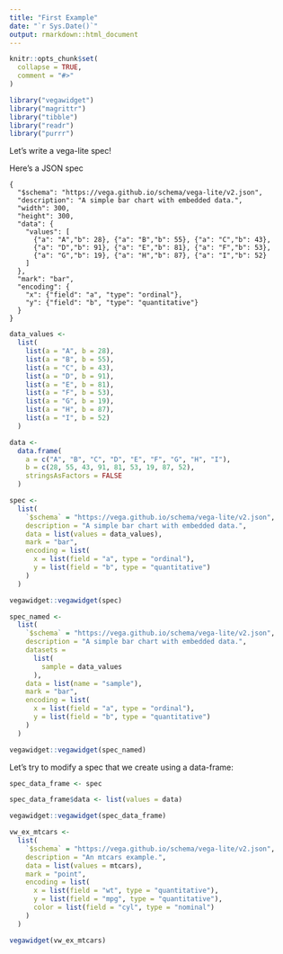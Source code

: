 ```yaml
---
title: "First Example"
date: "`r Sys.Date()`"
output: rmarkdown::html_document
---
```


```r
knitr::opts_chunk$set(
  collapse = TRUE,
  comment = "#>"
)
```

```r
library("vegawidget")
library("magrittr")
library("tibble")
library("readr")
library("purrr")
```

Let's write a vega-lite spec!

Here's a JSON spec

```
{
  "$schema": "https://vega.github.io/schema/vega-lite/v2.json",
  "description": "A simple bar chart with embedded data.",
  "width": 300,
  "height": 300,
  "data": {
    "values": [
      {"a": "A","b": 28}, {"a": "B","b": 55}, {"a": "C","b": 43},
      {"a": "D","b": 91}, {"a": "E","b": 81}, {"a": "F","b": 53},
      {"a": "G","b": 19}, {"a": "H","b": 87}, {"a": "I","b": 52}
    ]
  },
  "mark": "bar",
  "encoding": {
    "x": {"field": "a", "type": "ordinal"},
    "y": {"field": "b", "type": "quantitative"}
  }
}
```

```r
data_values <-
  list(
    list(a = "A", b = 28),
    list(a = "B", b = 55),
    list(a = "C", b = 43),
    list(a = "D", b = 91),
    list(a = "E", b = 81),
    list(a = "F", b = 53),
    list(a = "G", b = 19),
    list(a = "H", b = 87),
    list(a = "I", b = 52)
  )

data <- 
  data.frame(
    a = c("A", "B", "C", "D", "E", "F", "G", "H", "I"),
    b = c(28, 55, 43, 91, 81, 53, 19, 87, 52),
    stringsAsFactors = FALSE
  )

spec <- 
  list(
    `$schema` = "https://vega.github.io/schema/vega-lite/v2.json",
    description = "A simple bar chart with embedded data.",
    data = list(values = data_values),
    mark = "bar",
    encoding = list(
      x = list(field = "a", type = "ordinal"),
      y = list(field = "b", type = "quantitative")
    )
  )

vegawidget::vegawidget(spec)
```

```r
spec_named <- 
  list(
    `$schema` = "https://vega.github.io/schema/vega-lite/v2.json",
    description = "A simple bar chart with embedded data.",
    datasets = 
      list(
        sample = data_values
      ),
    data = list(name = "sample"),
    mark = "bar",
    encoding = list(
      x = list(field = "a", type = "ordinal"),
      y = list(field = "b", type = "quantitative")
    )
  )

vegawidget::vegawidget(spec_named)
```

Let's try to modify a spec that we create using a data-frame:

```r
spec_data_frame <- spec

spec_data_frame$data <- list(values = data)

vegawidget::vegawidget(spec_data_frame)
```

```r
vw_ex_mtcars <-
  list(
    `$schema` = "https://vega.github.io/schema/vega-lite/v2.json",
    description = "An mtcars example.",
    data = list(values = mtcars),
    mark = "point",
    encoding = list(
      x = list(field = "wt", type = "quantitative"),
      y = list(field = "mpg", type = "quantitative"),
      color = list(field = "cyl", type = "nominal")
    )
  )  

vegawidget(vw_ex_mtcars)
```
